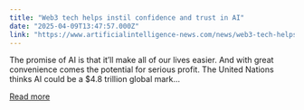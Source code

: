 ```yaml
---
title: "Web3 tech helps instil confidence and trust in AI"
date: "2025-04-09T13:47:57.000Z"
link: "https://www.artificialintelligence-news.com/news/web3-tech-helps-instil-confidence-and-trust-in-ai/"
---
```


The promise of AI is that it&#8217;ll make all of our lives easier. And with great convenience comes the potential for serious profit. The United Nations thinks AI could be a $4.8 trillion global mark...

[Read more](https://www.artificialintelligence-news.com/news/web3-tech-helps-instil-confidence-and-trust-in-ai/)
